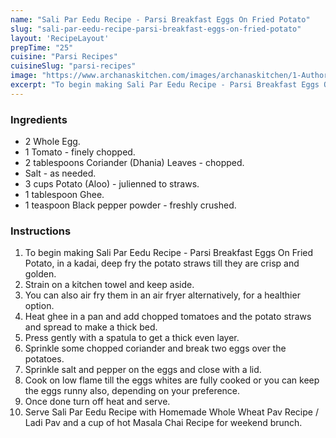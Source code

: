 ---
name: "Sali Par Eedu Recipe - Parsi Breakfast Eggs On Fried Potato"
slug: "sali-par-eedu-recipe-parsi-breakfast-eggs-on-fried-potato"
layout: 'RecipeLayout'
prepTime: "25"
cuisine: "Parsi Recipes"
cuisineSlug: "parsi-recipes"
image: "https://www.archanaskitchen.com/images/archanaskitchen/1-Author/shaheen_ali/Parsi_Sali_Par_Eedu_.jpg"
excerpt: "To begin making Sali Par Eedu Recipe - Parsi Breakfast Eggs On Fried Potato, in a kadai, deep fry the potato straws till they are crisp and golden"
---

### Ingredients

- 2 Whole Egg.
- 1 Tomato - finely chopped.
- 2 tablespoons Coriander (Dhania) Leaves - chopped.
- Salt - as needed.
- 3 cups Potato (Aloo) - julienned to straws.
- 1 tablespoon Ghee.
- 1 teaspoon Black pepper powder - freshly crushed.

### Instructions

1. To begin making Sali Par Eedu Recipe - Parsi Breakfast Eggs On Fried Potato, in a kadai, deep fry the potato straws till they are crisp and golden.
1. Strain on a kitchen towel and keep aside.
1. You can also air fry them in an air fryer alternatively, for a healthier option.
1. Heat ghee in a pan and add chopped tomatoes and the potato straws and spread to make a thick bed.
1. Press gently with a spatula to get a thick even layer.
1. Sprinkle some chopped coriander and break two eggs over the potatoes.
1. Sprinkle salt and pepper on the eggs and close with a lid.
1. Cook on low flame till the eggs whites are fully cooked or you can keep the eggs runny also, depending on your preference.
1. Once done turn off heat and serve.
1. Serve Sali Par Eedu Recipe with Homemade Whole Wheat Pav Recipe / Ladi Pav and a cup of hot Masala Chai Recipe for weekend brunch.

